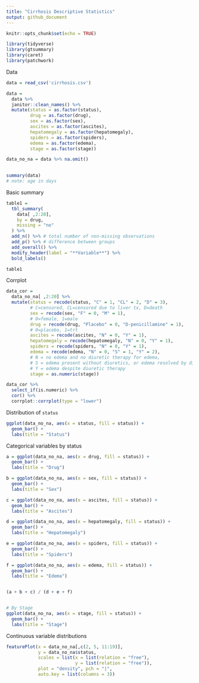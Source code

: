 ```yaml
---
title: "Cirrhosis Descriptive Statistics"
output: github_document
---
```


```r
knitr::opts_chunk$set(echo = TRUE)

library(tidyverse)
library(gtsummary)
library(caret)
library(patchwork)
```


Data
```r
data = read_csv('cirrhosis.csv')

data = 
  data %>%
  janitor::clean_names() %>%
  mutate(status = as.factor(status),
         drug = as.factor(drug),
         sex = as.factor(sex),
         ascites = as.factor(ascites),
         hepatomegaly = as.factor(hepatomegaly),
         spiders = as.factor(spiders),
         edema = as.factor(edema),
         stage = as.factor(stage))

data_no_na = data %>% na.omit()
  

summary(data)
# note: age in days
```


Basic summary
```r
table1 = 
  tbl_summary(
    data[ ,2:20],
    by = drug, 
    missing = "no" 
  ) %>%
  add_n() %>% # total number of non-missing observations
  add_p() %>% # difference between groups
  add_overall() %>%
  modify_header(label = "**Variable**") %>% 
  bold_labels()

table1
```


Corrplot
```r
data_cor = 
  data_no_na[ ,2:20] %>%
  mutate(status = recode(status, "C" = 1, "CL" = 2, "D" = 3), 
         # C=censored, CL=censored due to liver tx, D=death
         sex = recode(sex, "F" = 0, "M" = 1),
         # 0=female, 1=male
         drug = recode(drug, "Placebo" = 0, "D-penicillamine" = 1),
         # 0=placebo, 1=trt
         ascites = recode(ascites, "N" = 0, "Y" = 1),
         hepatomegaly = recode(hepatomegaly, "N" = 0, "Y" = 1),
         spiders = recode(spiders, "N" = 0, "Y" = 1),
         edema = recode(edema, "N" = 0, "S" = 1, "Y" = 2),
         # N = no edema and no diuretic therapy for edema,
         # S = edema present without diuretics, or edema resolved by diuretics)
         # Y = edema despite diuretic therapy
         stage = as.numeric(stage))

data_cor %>%
  select_if(is.numeric) %>%
  cor() %>% 
  corrplot::corrplot(type = "lower")
```


Distribution of `status`
```r
ggplot(data_no_na, aes(x = status, fill = status)) +
  geom_bar() +
  labs(title = "Status")

```


Categorical variables by status
```r
a = ggplot(data_no_na, aes(x = drug, fill = status)) +
  geom_bar() +
  labs(title = "Drug")

b = ggplot(data_no_na, aes(x = sex, fill = status)) +
  geom_bar() +
  labs(title = "Sex")

c = ggplot(data_no_na, aes(x = ascites, fill = status)) +
  geom_bar() +
  labs(title = "Ascites")

d = ggplot(data_no_na, aes(x = hepatomegaly, fill = status)) +
  geom_bar() +
  labs(title = "Hepatomegaly")

e = ggplot(data_no_na, aes(x = spiders, fill = status)) +
  geom_bar() +
  labs(title = "Spiders")

f = ggplot(data_no_na, aes(x = edema, fill = status)) +
  geom_bar() +
  labs(title = "Edema")


(a + b + c) / (d + e + f)


# By Stage
ggplot(data_no_na, aes(x = stage, fill = status)) +
  geom_bar() +
  labs(title = "Stage")
```


Continuous variable distributions
```r
featurePlot(x = data_no_na[,c(2, 5, 11:19)], 
            y = data_no_na$status,
            scales = list(x = list(relation = "free"), 
                          y = list(relation = "free")),
            plot = "density", pch = "|", 
            auto.key = list(columns = 3))
```



